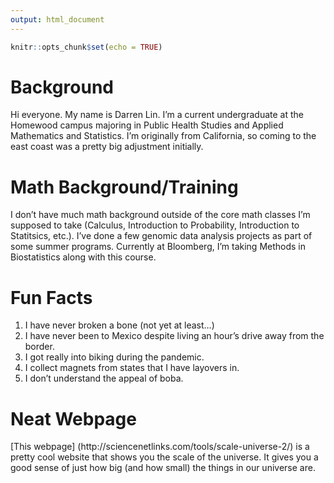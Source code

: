 ```yaml
---
output: html_document
---
```


```r
knitr::opts_chunk$set(echo = TRUE)
```

# Background

Hi everyone. My name is Darren Lin. I'm a current undergraduate at the Homewood campus majoring in Public Health Studies and Applied Mathematics and Statistics. I'm originally from California, so coming to the east coast was a pretty big adjustment initially.

# Math Background/Training

I don't have much math background outside of the core math classes I'm supposed to take (Calculus, Introduction to Probability, Introduction to Statitsics, etc.). I've done a few genomic data analysis projects as part of some summer programs. Currently at Bloomberg, I'm taking Methods in Biostatistics along with this course.

# Fun Facts

1. I have never broken a bone (not yet at least...)
2. I have never been to Mexico despite living an hour's drive away from the border.
3. I got really into biking during the pandemic.
4. I collect magnets from states that I have layovers in.
5. I don't understand the appeal of boba.

# Neat Webpage

[This webpage] (http://sciencenetlinks.com/tools/scale-universe-2/) is a pretty cool website that shows you the scale of the universe. It gives you a good sense of just how big (and how small) the things in our universe are.
